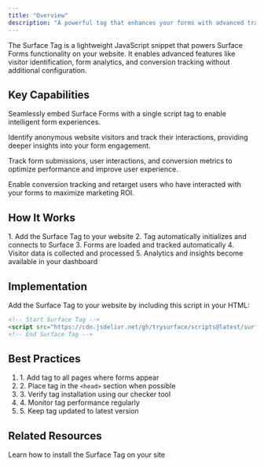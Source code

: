 ```yaml
---
title: "Overview"
description: "A powerful tag that enhances your forms with advanced tracking and analytics capabilities"
---
```


The Surface Tag is a lightweight JavaScript snippet that powers Surface Forms functionality on your website. It enables advanced features like visitor identification, form analytics, and conversion tracking without additional configuration.

## Key Capabilities

<CardGroup cols={2}>
  <Card 
    title="Form Embedding" 
    icon="code">
    Seamlessly embed Surface Forms with a single script tag to enable intelligent form experiences.
  </Card>
  
  <Card 
    title="Lead De-anonymization" 
    icon="user-secret">
    Identify anonymous website visitors and track their interactions, providing deeper insights into your form engagement.
  </Card>

  <Card 
    title="Form Analytics" 
    icon="chart-mixed">
    Track form submissions, user interactions, and conversion metrics to optimize performance and improve user experience.
  </Card>

  <Card 
    title="Ad Retargeting" 
    icon="bullseye-pointer">
    Enable conversion tracking and retarget users who have interacted with your forms to maximize marketing ROI.
  </Card>
</CardGroup>

## How It Works

<Steps>
  1. Add the Surface Tag to your website
  2. Tag automatically initializes and connects to Surface
  3. Forms are loaded and tracked automatically
  4. Visitor data is collected and processed
  5. Analytics and insights become available in your dashboard
</Steps>

## Implementation

Add the Surface Tag to your website by including this script in your HTML:

```html
<!-- Start Surface Tag -->
<script src="https://cdn.jsdelivr.net/gh/trysurface/scripts@latest/surface_tag.min.js" type="application/javascript" />
<!-- End Surface Tag -->
```

## Best Practices

<Card title="Implementation Tips">
  <ol>
    <li>1. Add tag to all pages where forms appear</li>
    <li>2. Place tag in the <code>&lt;head&gt;</code> section when possible</li>
    <li>3. Verify tag installation using our checker tool</li>
    <li>4. Monitor tag performance regularly</li>
    <li>5. Keep tag updated to latest version</li>
  </ol>
</Card>

## Related Resources

<CardGroup>
  <Card title="Implementation" icon="play" href="/surface-tag/implementation">
    Learn how to install the Surface Tag on your site
  </Card>
</CardGroup>
